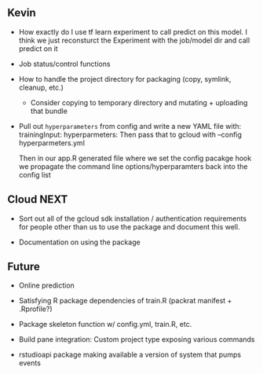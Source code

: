 
## Kevin

- How exactly do I use tf learn experiment to call predict on this model. I think
  we just reconsturct the Experiment with the job/model dir and call predict on it

- Job status/control functions

- How to handle the project directory for packaging (copy, symlink, cleanup, etc.)
    - Consider copying to temporary directory and mutating + uploading that bundle

- Pull out `hyperparameters` from config and write a new YAML file with:
    trainingInput:
       hyperparmeters:
  Then pass that to gcloud with --config hyperparmeters.yml
  
  Then in our app.R generated file where we set the config pacakge hook we 
  propagate the command line options/hyperparamters back into the config list


## Cloud NEXT

- Sort out all of the gcloud sdk installation / authentication requirements
  for people other than us to use the package and document this well.

- Documentation on using the package


## Future

- Online prediction

- Satisfying R package dependencies of train.R (packrat manifest + .Rprofile?)

- Package skeleton function w/ config.yml, train.R, etc.

- Build pane integration: Custom project type exposing various commands

- rstudioapi package making available a version of system that pumps events





